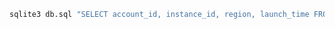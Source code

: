 ```bash copy
sqlite3 db.sql "SELECT account_id, instance_id, region, launch_time FROM aws_ec2_instances ORDER BY launch_time ASC LIMIT 10"
```
